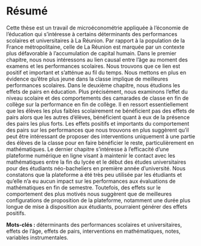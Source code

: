 # Résumé {-}

Cette thèse est un travail de microéconométrie appliquée à l'économie de l'éducation qui s'intéresse à certains déterminants des performances scolaires et universitaires à La Réunion. Par rapport à la population de la France métropolitaine, celle de La Réunion est marquée par un contexte plus défavorable à l'accumulation de capital humain. Dans le premier chapitre, nous nous intéressons au lien causal entre l'âge au moment des examens et les performances scolaires. Nous trouvons que ce lien est positif et important et s'atténue au fil du temps. Nous mettons en plus en évidence qu'être plus jeune dans la classe implique de meilleures performances scolaires. Dans le deuxième chapitre, nous étudions les effets de pairs en éducation. Plus précisément, nous examinons l'effet du niveau scolaire et des comportements des camarades de classe en fin de collège sur la performance en fin de collège. Il en ressort essentiellement que les élèves les plus faibles scolairement ne bénéficient pas des effets de pairs alors que les autres d'élèves, bénéficient quant à eux de la présence des pairs les plus forts. Les effets positifs et importants du comportement des pairs sur les performances que nous trouvons en plus suggèrent qu'il peut être intéressant de proposer des interventions uniquement à une partie des élèves de la classe pour en faire bénéficier le reste, particulièrement en mathématiques. Le dernier chapitre s'intéresse à l'efficacité d'une plateforme numérique en ligne visant à maintenir le contact avec les mathématiques entre la fin du lycée et le début des études universitaires pour des étudiants néo-bacheliers en première année d'université. Nous constatons que la plateforme a été très peu utilisée par les étudiants et qu'elle n'a eu aucun impact sur les performances aux évaluations de mathématiques en fin de semestre. Toutefois, des effets sur le comportement des plus motivés nous suggèrent que de meilleures configurations de proposition de la plateforme, notamment une durée plus longue de mise à disposition aux étudiants, pourraient générer des effets positifs.  

**Mots-clés : ** déterminants des performances scolaires et universitaires, effets de l'âge, effets de pairs, interventions en mathématiques, notes, variables instrumentales.